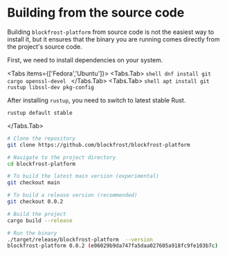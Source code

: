
# Building from the source code

Building `blockfrost-platform` from source code is not the easiest way to install it, but it ensures that the binary you are running comes directly from the project's source code.

First, we need to install dependencies on your system.

<Tabs items={['Fedora','Ubuntu']}>
  <Tabs.Tab>
    ```shell
    dnf install git cargo openssl-devel
    ```
  </Tabs.Tab>
  <Tabs.Tab>
    ```shell
    apt install git rustup libssl-dev pkg-config
    ```

After installing `rustup`, you need to switch to latest stable Rust.

```shell
rustup default stable
```

  </Tabs.Tab>
</Tabs>

```bash
# Clone the repository
git clone https://github.com/blockfrost/blockfrost-platform

# Navigate to the project directory
cd blockfrost-platform

# To build the latest main version (experimental)
git checkout main

# To build a release version (recommended)
git checkout 0.0.2

# Build the project
cargo build --release

# Run the binary
./target/release/blockfrost-platform  --version
blockfrost-platform 0.0.2 (e06029b9da747fa5daa027605a918fc9fe103b7c)
```
